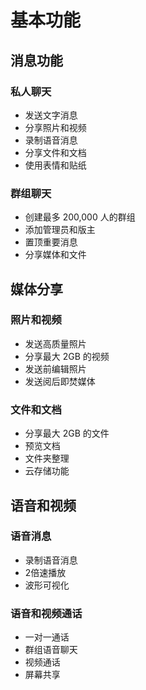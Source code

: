 # 基本功能

## 消息功能

### 私人聊天
- 发送文字消息
- 分享照片和视频
- 录制语音消息
- 分享文件和文档
- 使用表情和贴纸

### 群组聊天
- 创建最多 200,000 人的群组
- 添加管理员和版主
- 置顶重要消息
- 分享媒体和文件

## 媒体分享

### 照片和视频
- 发送高质量照片
- 分享最大 2GB 的视频
- 发送前编辑照片
- 发送阅后即焚媒体

### 文件和文档
- 分享最大 2GB 的文件
- 预览文档
- 文件夹整理
- 云存储功能

## 语音和视频

### 语音消息
- 录制语音消息
- 2倍速播放
- 波形可视化

### 语音和视频通话
- 一对一通话
- 群组语音聊天
- 视频通话
- 屏幕共享
